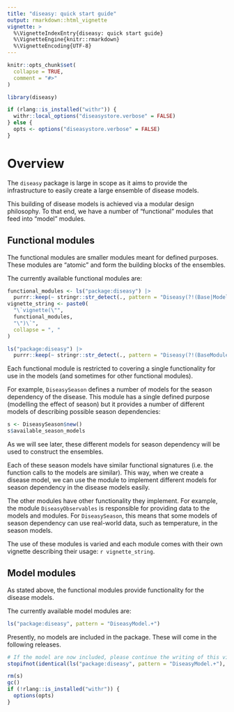```yaml
---
title: "diseasy: quick start guide"
output: rmarkdown::html_vignette
vignette: >
  %\VignetteIndexEntry{diseasy: quick start guide}
  %\VignetteEngine{knitr::rmarkdown}
  %\VignetteEncoding{UTF-8}
---
```


```r
knitr::opts_chunk$set(
  collapse = TRUE,
  comment = "#>"
)
```

```r
library(diseasy)
```

```r
if (rlang::is_installed("withr")) {
  withr::local_options("diseasystore.verbose" = FALSE)
} else {
  opts <- options("diseasystore.verbose" = FALSE)
}
```

# Overview
The `diseasy` package is large in scope as it aims to provide the infrastructure to easily create a large ensemble of
disease models.

This building of disease models is achieved via a modular design philosophy. To that end, we have a number of
"functional" modules that feed into "model" modules.

## Functional modules
The functional modules are smaller modules meant for defined purposes. These modules are "atomic" and form the building
blocks of the ensembles.

The currently available functional modules are:

```r
functional_modules <- ls("package:diseasy") |>
  purrr::keep(~ stringr::str_detect(., pattern = "Diseasy(?!(Base|Model))"))
vignette_string <- paste0(
  "\`vignette(\"",
  functional_modules,
  "\")\`",
  collapse = ", "
)
```

```r
ls("package:diseasy") |>
  purrr::keep(~ stringr::str_detect(., pattern = "Diseasy(?!(BaseModule|Model.*))"))
```

Each functional module is restricted to covering a single functionality for use in the models
(and sometimes for other functional modules).

For example, `DiseasySeason` defines a number of models for the season dependency of the disease.
This module has a single defined purpose (modelling the effect of season) but it provides a number of different models
of describing possible season dependencies:

```r
s <- DiseasySeason$new()
s$available_season_models
```

As we will see later, these different models for season dependency will be used to construct the ensembles.

Each of these season models have similar functional signatures (i.e. the function calls to the models are similar).
This way, when we create a disease model, we can use the module to implement different models for season dependency in
the disease models easily.

The other modules have other functionality they implement.
For example, the module `DiseasyObservables` is responsible for providing data to the models and modules.
For `DiseasySeason`, this means that some models of season dependency can use real-world data, such as temperature, in
the season models.


The use of these modules is varied and each module comes with their own vignette describing their usage:
`r vignette_string`.


## Model modules
As stated above, the functional modules provide functionality for the disease models.

The currently available model modules are:
```r
ls("package:diseasy", pattern = "DiseasyModel.+")
```

Presently, no models are included in the package. These will come in the following releases.

```r
# If the model are now included, please continue the writing of this vignette
stopifnot(identical(ls("package:diseasy", pattern = "DiseasyModel.+"), character(0)))
```

```r
rm(s)
gc()
if (!rlang::is_installed("withr")) {
  options(opts)
}
```
